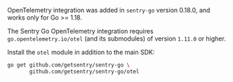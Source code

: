 <Note>

OpenTelemetry integration was added in `sentry-go` version 0.18.0, and works only for Go >= 1.18.

</Note>

<Note>

The Sentry Go OpenTelemetry integration requires `go.opentelemetry.io/otel` (and its submodules) of version `1.11.0` or higher.

</Note>

Install the `otel` module in addition to the main SDK:

```bash
go get github.com/getsentry/sentry-go \
       github.com/getsentry/sentry-go/otel
```
